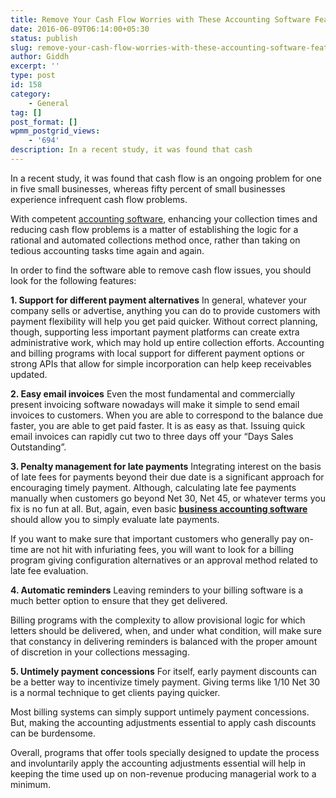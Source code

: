 ```yaml
---
title: Remove Your Cash Flow Worries with These Accounting Software Features
date: 2016-06-09T06:14:00+05:30
status: publish
slug: remove-your-cash-flow-worries-with-these-accounting-software-features
author: Giddh
excerpt: ''
type: post
id: 158
category:
    - General
tag: []
post_format: []
wpmm_postgrid_views:
    - '694'
description: In a recent study, it was found that cash
---
```

In a recent study, it was found that cash flow is an ongoing problem for one in five small businesses, whereas fifty percent of small businesses experience infrequent cash flow problems.

With competent [accounting software](http://giddh.com/), enhancing your collection times and reducing cash flow problems is a matter of establishing the logic for a rational and automated collections method once, rather than taking on tedious accounting tasks time again and again.

In order to find the software able to remove cash flow issues, you should look for the following features:

**1. Support for different payment alternatives** In general, whatever your company sells or advertise, anything you can do to provide customers with payment flexibility will help you get paid quicker. Without correct planning, though, supporting less important payment platforms can create extra administrative work, which may hold up entire collection efforts. Accounting and billing programs with local support for different payment options or strong APIs that allow for simple incorporation can help keep receivables updated.

**2. Easy email invoices** Even the most fundamental and commercially present invoicing software nowadays will make it simple to send email invoices to customers. When you are able to correspond to the balance due faster, you are able to get paid faster. It is as easy as that. Issuing quick email invoices can rapidly cut two to three days off your “Days Sales Outstanding”.

**3. Penalty management for late payments** Integrating interest on the basis of late fees for payments beyond their due date is a significant approach for encouraging timely payment. Although, calculating late fee payments manually when customers go beyond Net 30, Net 45, or whatever terms you fix is no fun at all. But, again, even basic [**business accounting software**](http://giddh.com/) should allow you to simply evaluate late payments.

If you want to make sure that important customers who generally pay on-time are not hit with infuriating fees, you will want to look for a billing program giving configuration alternatives or an approval method related to late fee evaluation.

**4. Automatic reminders** Leaving reminders to your billing software is a much better option to ensure that they get delivered.

Billing programs with the complexity to allow provisional logic for which letters should be delivered, when, and under what condition, will make sure that constancy in delivering reminders is balanced with the proper amount of discretion in your collections messaging.

**5. Untimely payment concessions** For itself, early payment discounts can be a better way to incentivize timely payment. Giving terms like 1/10 Net 30 is a normal technique to get clients paying quicker.

Most billing systems can simply support untimely payment concessions. But, making the accounting adjustments essential to apply cash discounts can be burdensome.

Overall, programs that offer tools specially designed to update the process and involuntarily apply the accounting adjustments essential will help in keeping the time used up on non-revenue producing managerial work to a minimum.